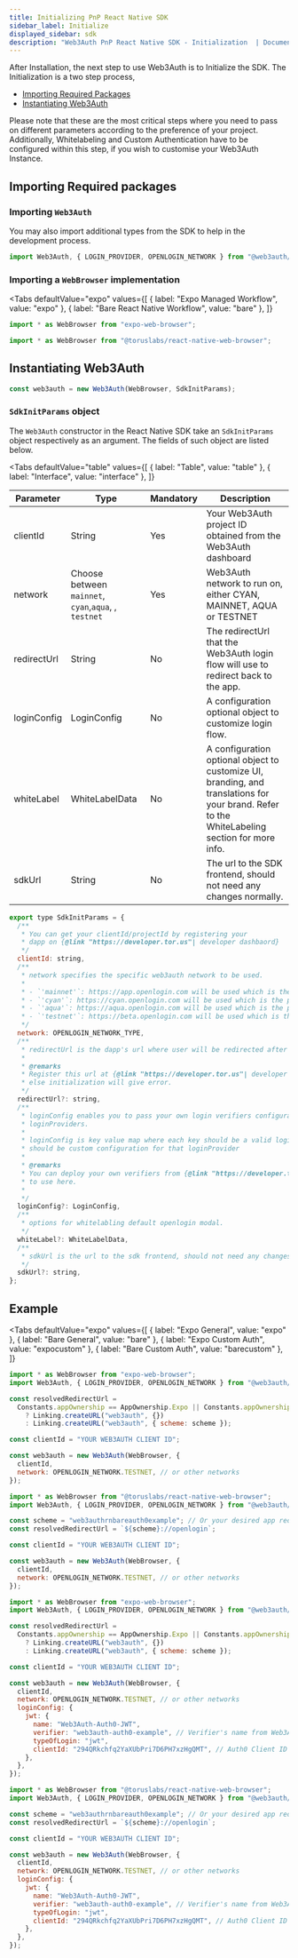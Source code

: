 ```yaml
---
title: Initializing PnP React Native SDK
sidebar_label: Initialize
displayed_sidebar: sdk
description: "Web3Auth PnP React Native SDK - Initialization  | Documentation - Web3Auth"
---
```



After Installation, the next step to use Web3Auth is to Initialize the SDK. The Initialization is a two step process,

- [Importing Required Packages](#importing-required-packages)
- [Instantiating Web3Auth](#instantiating-web3auth)

Please note that these are the most critical steps where you need to pass on different parameters according to the preference of your project.
Additionally, Whitelabeling and Custom Authentication have to be configured within this step, if you wish to customise your Web3Auth Instance.

## Importing Required packages

### Importing `Web3Auth`

You may also import additional types from the SDK to help in the development process.

```typescript
import Web3Auth, { LOGIN_PROVIDER, OPENLOGIN_NETWORK } from "@web3auth/react-native-sdk";
```

### Importing a `WebBrowser` implementation

<Tabs
  defaultValue="expo"
  values={[
    { label: "Expo Managed Workflow", value: "expo" },
    { label: "Bare React Native Workflow", value: "bare" },
  ]}
>

<TabItem value="expo">

```typescript
import * as WebBrowser from "expo-web-browser";
```

</TabItem>

<TabItem value="bare">

```typescript
import * as WebBrowser from "@toruslabs/react-native-web-browser";
```

</TabItem>
</Tabs>

## Instantiating Web3Auth

```typescript
const web3auth = new Web3Auth(WebBrowser, SdkInitParams);
```

### `SdkInitParams` object

The `Web3Auth` constructor in the React Native SDK take an `SdkInitParams` object respectively as an argument. The fields of such object are listed
below.

<Tabs
  defaultValue="table"
  values={[
    { label: "Table", value: "table" },
    { label: "Interface", value: "interface" },
  ]}
>

<TabItem value="table">

| Parameter   | Type                                                 | Mandatory | Description                                                                                                                                   |
| ----------- | ---------------------------------------------------- | --------- | --------------------------------------------------------------------------------------------------------------------------------------------- |
| clientId    | String                                               | Yes       | Your Web3Auth project ID obtained from the Web3Auth dashboard                                                                                 |
| network     | Choose between `mainnet`, `cyan`,`aqua`, , `testnet` | Yes       | Web3Auth network to run on, either CYAN, MAINNET, AQUA or TESTNET                                                                             |
| redirectUrl | String                                               | No        | The redirectUrl that the Web3Auth login flow will use to redirect back to the app.                                                            |
| loginConfig | LoginConfig                                          | No        | A configuration optional object to customize login flow.                                                                                      |
| whiteLabel  | WhiteLabelData                                       | No        | A configuration optional object to customize UI, branding, and translations for your brand. Refer to the WhiteLabeling section for more info. |
| sdkUrl      | String                                               | No        | The url to the SDK frontend, should not need any changes normally.                                                                            |

</TabItem>

<TabItem value="interface">

```js
export type SdkInitParams = {
  /**
   * You can get your clientId/projectId by registering your
   * dapp on {@link "https://developer.tor.us"| developer dashbaord}
   */
  clientId: string,
  /**
   * network specifies the specific web3auth network to be used.
   *
   * - `'mainnet'`: https://app.openlogin.com will be used which is the production version.
   * - `'cyan'`: https://cyan.openlogin.com will be used which is the production cyan version.
   * - `'aqua'`: https://aqua.openlogin.com will be used which is the production aqua version.
   * - `'testnet'`: https://beta.openlogin.com will be used which is the beta version.
   */
  network: OPENLOGIN_NETWORK_TYPE,
  /**
   * redirectUrl is the dapp's url where user will be redirected after login.
   *
   * @remarks
   * Register this url at {@link "https://developer.tor.us"| developer dashbaord}
   * else initialization will give error.
   */
  redirectUrl?: string,
  /**
   * loginConfig enables you to pass your own login verifiers configuration for various
   * loginProviders.
   *
   * loginConfig is key value map where each key should be a valid loginProvider and value
   * should be custom configuration for that loginProvider
   *
   * @remarks
   * You can deploy your own verifiers from {@link "https://developer.tor.us"| developer dashbaord}
   * to use here.
   *
   */
  loginConfig?: LoginConfig,
  /**
   * options for whitelabling default openlogin modal.
   */
  whiteLabel?: WhiteLabelData,
  /**
   * sdkUrl is the url to the sdk frontend, should not need any changes normally.
   */
  sdkUrl?: string,
};
```

</TabItem>

</Tabs>

## Example

<Tabs
  defaultValue="expo"
  values={[
    { label: "Expo General", value: "expo" },
    { label: "Bare General", value: "bare" },
    { label: "Expo Custom Auth", value: "expocustom" },
    { label: "Bare Custom Auth", value: "barecustom" },
  ]}
>

<TabItem value="expo">

```js
import * as WebBrowser from "expo-web-browser";
import Web3Auth, { LOGIN_PROVIDER, OPENLOGIN_NETWORK } from "@web3auth/react-native-sdk";

const resolvedRedirectUrl =
  Constants.appOwnership == AppOwnership.Expo || Constants.appOwnership == AppOwnership.Guest
    ? Linking.createURL("web3auth", {})
    : Linking.createURL("web3auth", { scheme: scheme });

const clientId = "YOUR WEB3AUTH CLIENT ID";

const web3auth = new Web3Auth(WebBrowser, {
  clientId,
  network: OPENLOGIN_NETWORK.TESTNET, // or other networks
});
```

</TabItem>

<TabItem value="bare">

```js
import * as WebBrowser from "@toruslabs/react-native-web-browser";
import Web3Auth, { LOGIN_PROVIDER, OPENLOGIN_NETWORK } from "@web3auth/react-native-sdk";

const scheme = "web3authrnbareauth0example"; // Or your desired app redirection scheme
const resolvedRedirectUrl = `${scheme}://openlogin`;

const clientId = "YOUR WEB3AUTH CLIENT ID";

const web3auth = new Web3Auth(WebBrowser, {
  clientId,
  network: OPENLOGIN_NETWORK.TESTNET, // or other networks
});
```

</TabItem>

<TabItem value="expocustom">

```js
import * as WebBrowser from "expo-web-browser";
import Web3Auth, { LOGIN_PROVIDER, OPENLOGIN_NETWORK } from "@web3auth/react-native-sdk";

const resolvedRedirectUrl =
  Constants.appOwnership == AppOwnership.Expo || Constants.appOwnership == AppOwnership.Guest
    ? Linking.createURL("web3auth", {})
    : Linking.createURL("web3auth", { scheme: scheme });

const clientId = "YOUR WEB3AUTH CLIENT ID";

const web3auth = new Web3Auth(WebBrowser, {
  clientId,
  network: OPENLOGIN_NETWORK.TESTNET, // or other networks
  loginConfig: {
    jwt: {
      name: "Web3Auth-Auth0-JWT",
      verifier: "web3auth-auth0-example", // Verifier's name from Web3Auth Dashboard
      typeOfLogin: "jwt",
      clientId: "294QRkchfq2YaXUbPri7D6PH7xzHgQMT", // Auth0 Client ID
    },
  },
});
```

</TabItem>

<TabItem value="barecustom">

```js
import * as WebBrowser from "@toruslabs/react-native-web-browser";
import Web3Auth, { LOGIN_PROVIDER, OPENLOGIN_NETWORK } from "@web3auth/react-native-sdk";

const scheme = "web3authrnbareauth0example"; // Or your desired app redirection scheme
const resolvedRedirectUrl = `${scheme}://openlogin`;

const clientId = "YOUR WEB3AUTH CLIENT ID";

const web3auth = new Web3Auth(WebBrowser, {
  clientId,
  network: OPENLOGIN_NETWORK.TESTNET, // or other networks
  loginConfig: {
    jwt: {
      name: "Web3Auth-Auth0-JWT",
      verifier: "web3auth-auth0-example", // Verifier's name from Web3Auth Dashboard
      typeOfLogin: "jwt",
      clientId: "294QRkchfq2YaXUbPri7D6PH7xzHgQMT", // Auth0 Client ID
    },
  },
});
```

</TabItem>
</Tabs>
